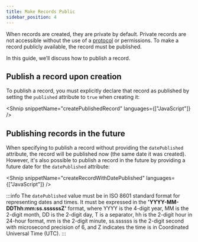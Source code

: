 ```yaml
---
title: Make Records Public
sidebar_position: 4
---
```



When records are created, they are private by default. Private records are not accessible without the use of a [protocol](/docs/web5/decentralized-web-nodes/what-are-protocols/) or permissions. To make a record publicly available, the record must be published.

In this guide, we’ll discuss how to publish a record.

## Publish a record upon creation

To publish a record, you must explicitly declare that record as published by setting the `published` attribute to `true` when creating it:

<Shnip snippetName="createPublishedRecord" languages={["JavaScript"]} />

## Publishing records in the future

When specifying to publish a record without providing the `datePublished` attribute, the record will be published now (the same date it was created). However, it's also possible to publish a record in the future by providing a future date for the `datePublished` attribute:

<Shnip snippetName="createRecordWithDatePublished" languages={["JavaScript"]} />

:::info
The `datePublished` value must be in ISO 8601 standard format for representing dates and times. It must be expressed in the **'YYYY-MM-DDThh:mm:ss.ssssssZ'** format, where YYYY is the 4-digit year, MM is the 2-digit month, DD is the 2-digit day, T is a separator, hh is the 2-digit hour in 24-hour format, mm is the 2-digit minute, ss.ssssss is the 2-digit second with microsecond precision of 6, and Z indicates the time is in Coordinated Universal Time (UTC).
:::
